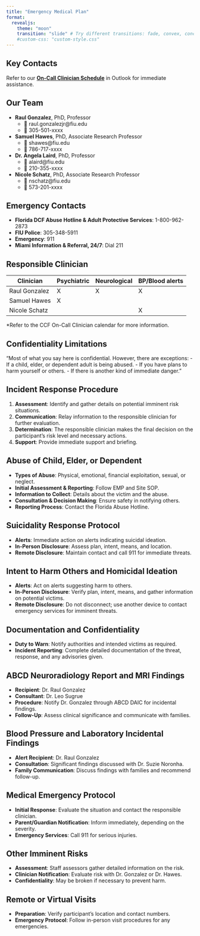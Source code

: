 ```yaml
---
title: "Emergency Medical Plan"
format: 
  revealjs:
    theme: "moon"
    transition: "slide" # Try different transitions: fade, convex, concave
    #custom-css: "custom-style.css"
---
```


```{=html}
<style>

/* Example CSS adjustment for better content layout */
.reveal .slides section {
  display: flex;
  flex-direction: column;
  justify-content: flex-start; /* Adjust as needed */
  align-items: center; /* Center content horizontally */
  height: 100%;
}

.scrollable {
  max-height: none; /* Remove fixed heights if not necessary */
  overflow-y: auto; /* Only make scrollable as needed */
}

.scrollable {
  max-height: 75vh; /* Example: 75% of the viewport height */
  overflow-y: auto; /* Keep scrollable as needed */
}

.scrollable {
  max-height: 75vh; /* Example: 75% of the viewport height */
  overflow-y: auto; /* Keep scrollable as needed */
}

/* Resetting or overriding global styles if necessary */
.reveal p, .reveal li, .reveal dt, .reveal dd {
  margin: 0;
  padding: 0.5em 0; /* Provide uniform spacing */
}


  </style>
```

## Key Contacts

Refer to our **[On-Call Clinician Schedule](#)** in Outlook for immediate assistance.

## Our Team {.scrollable .smaller}

- **Raul Gonzalez**, PhD, Professor
    - 📧 raul.gonzalezjr@fiu.edu
    - 📱 305-501-xxxx
- **Samuel Hawes**, PhD, Associate Research Professor
    - 📧 shawes@fiu.edu
    - 📱 786-717-xxxx
- **Dr. Angela Laird**, PhD, Professor
    - 📧 alaird@fiu.edu
    - 📱 210-355-xxxx
- **Nicole Schatz**, PhD, Associate Research Professor
    - 📧 nschatz@fiu.edu
    - 📱 573-201-xxxx

## Emergency Contacts {.scrollable .smaller}

- **Florida DCF Abuse Hotline & Adult Protective Services**: 1-800-962-2873
- **FIU Police**: 305-348-5911
- **Emergency**: 911
- **Miami Information & Referral, 24/7**: Dial 211

## Responsible Clinician {.scrollable .smaller}

| Clinician       | Psychiatric | Neurological | BP/Blood alerts |
|-----------------|-------------|--------------|-----------------|
| Raul Gonzalez   | X           | X            | X               |
| Samuel Hawes    | X           |              |                 |
| Nicole Schatz   |             |              | X               |

*Refer to the CCF On-Call Clinician calendar for more information.

## Confidentiality Limitations {.scrollable .smaller}

"Most of what you say here is confidential. However, there are exceptions:
- If a child, elder, or dependent adult is being abused.
- If you have plans to harm yourself or others.
- If there is another kind of immediate danger."

## Incident Response Procedure {.scrollable .smaller}

1. **Assessment**: Identify and gather details on potential imminent risk situations.
2. **Communication**: Relay information to the responsible clinician for further evaluation.
3. **Determination**: The responsible clinician makes the final decision on the participant's risk level and necessary actions.
4. **Support**: Provide immediate support and briefing.

## Abuse of Child, Elder, or Dependent {.scrollable .smaller}

- **Types of Abuse**: Physical, emotional, financial exploitation, sexual, or neglect.
- **Initial Assessment & Reporting**: Follow EMP and Site SOP.
- **Information to Collect**: Details about the victim and the abuse.
- **Consultation & Decision Making**: Ensure safety in notifying others.
- **Reporting Process**: Contact the Florida Abuse Hotline.

## Suicidality Response Protocol {.scrollable .smaller}

- **Alerts**: Immediate action on alerts indicating suicidal ideation.
- **In-Person Disclosure**: Assess plan, intent, means, and location.
- **Remote Disclosure**: Maintain contact and call 911 for immediate threats.

## Intent to Harm Others and Homicidal Ideation {.scrollable .smaller}

- **Alerts**: Act on alerts suggesting harm to others.
- **In-Person Disclosure**: Verify plan, intent, means, and gather information on potential victims.
- **Remote Disclosure**: Do not disconnect; use another device to contact emergency services for imminent threats.

## Documentation and Confidentiality {.scrollable .smaller}

- **Duty to Warn**: Notify authorities and intended victims as required.
- **Incident Reporting**: Complete detailed documentation of the threat, response, and any advisories given.

## ABCD Neuroradiology Report and MRI Findings {.scrollable .smaller}

- **Recipient**: Dr. Raul Gonzalez
- **Consultant**: Dr. Leo Sugrue
- **Procedure**: Notify Dr. Gonzalez through ABCD DAIC for incidental findings.
- **Follow-Up**: Assess clinical significance and communicate with families.

## Blood Pressure and Laboratory Incidental Findings {.scrollable .smaller}

- **Alert Recipient**: Dr. Raul Gonzalez
- **Consultation**: Significant findings discussed with Dr. Suzie Noronha.
- **Family Communication**: Discuss findings with families and recommend follow-up.

## Medical Emergency Protocol {.scrollable .smaller}

- **Initial Response**: Evaluate the situation and contact the responsible clinician.
- **Parent/Guardian Notification**: Inform immediately, depending on the severity.
- **Emergency Services**: Call 911 for serious injuries.

## Other Imminent Risks {.scrollable .smaller}

- **Assessment**: Staff assessors gather detailed information on the risk.
- **Clinician Notification**: Evaluate risk with Dr. Gonzalez or Dr. Hawes.
- **Confidentiality**: May be broken if necessary to prevent harm.

## Remote or Virtual Visits {.scrollable .smaller}

- **Preparation**: Verify participant's location and contact numbers.
- **Emergency Protocol**: Follow in-person visit procedures for any emergencies.
